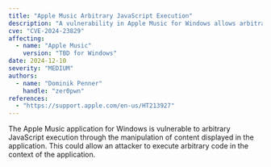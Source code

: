 ```yaml
---
title: "Apple Music Arbitrary JavaScript Execution"
description: "A vulnerability in Apple Music for Windows allows arbitrary JavaScript execution through maliciously crafted content."
cve: "CVE-2024-23829"
affecting:
  - name: "Apple Music"
    version: "TBD for Windows"
date: 2024-12-10
severity: "MEDIUM"
authors:
  - name: "Dominik Penner"
    handle: "zer0pwn"
references:
  - "https://support.apple.com/en-us/HT213927"
---
```


The Apple Music application for Windows is vulnerable to arbitrary JavaScript execution through the manipulation of content displayed in the application. This could allow an attacker to execute arbitrary code in the context of the application.
